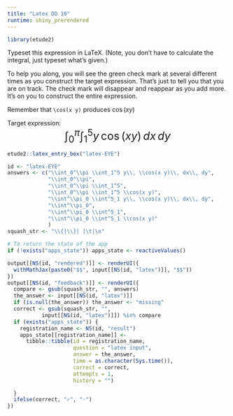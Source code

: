 ```yaml
---
title: "Latex DD 10"
runtime: shiny_prerendered
---
```


```r
library(etude2)
```

Typeset this expression in LaTeX. (Note, you don't have to calculate the integral, just typeset what's given.)

To help you along, you will see the green check mark at several different times as you construct the target expression. That's just to tell you that you are on track. The check mark will disappear and reappear as you add more. It's on you to construct the entire expression. 

Remember that `\cos(x y)` produces $\cos(x y)$

Target expression: <div style="font-size: 25px; text-align:center;">
$\int_0^\pi \int_1^5 y\, \cos(x y)\, dx\, dy$</div>

```r
etude2::latex_entry_box("latex-EYE")
```

```r
id <- "latex-EYE"
answers <- c("\\int_0^\\pi \\int_1^5 y\\, \\cos(x y)\\, dx\\, dy",
             "\\int_0^\\pi",
             "\\int_0^\\pi \\int_1^5",
             "\\int_0^\\pi \\int_1^5 \\cos(x y)",
             "\\int^\\pi_0 \\int^5_1 y\\, \\cos(x y)\\, dx\\, dy",
             "\\int^\\pi_0",
             "\\int^\\pi_0 \\int^5_1",
             "\\int^\\pi_0 \\int^5_1 \\cos(x y)"
             )
squash_str <- "\\{|\\}| |\t|\n"

# To return the state of the app
if (!exists("apps_state")) apps_state <- reactiveValues()

output[[NS(id, "rendered")]] <- renderUI({
  withMathJax(paste0("$$", input[[NS(id, "latex")]], "$$"))
})
output[[NS(id, "feedback")]] <- renderUI({
  compare <- gsub(squash_str, "", answers)
  the_answer <- input[[NS(id, "latex")]]
  if (is.null(the_answer)) the_answer <- "missing"
  correct <- gsub(squash_str, "",
           input[[NS(id, "latex")]]) %in% compare
  if (exists("apps_state")) {
    registration_name <- NS(id, "result")
    apps_state[[registration_name]] <-
      tibble::tibble(id = registration_name,
                     question = "latex input",
                     answer = the_answer,
                     time = as.character(Sys.time()),
                     correct = correct,
                     attempts = 1,
                     history = "")

  }
  ifelse(correct, "✓", "☞")
})
```

